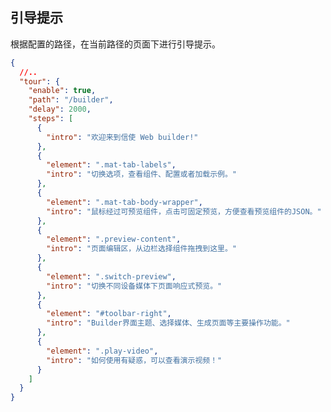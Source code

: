 
<Meta title="全局配置/引导提示" id="tour" />

## 引导提示

根据配置的路径，在当前路径的页面下进行引导提示。

```json
{
  //..
  "tour": {
    "enable": true,
    "path": "/builder",
    "delay": 2000,
    "steps": [
      {
        "intro": "欢迎来到信使 Web builder!"
      },
      {
        "element": ".mat-tab-labels",
        "intro": "切换选项，查看组件、配置或者加载示例。"
      },
      {
        "element": ".mat-tab-body-wrapper",
        "intro": "鼠标经过可预览组件，点击可固定预览，方便查看预览组件的JSON。"
      },
      {
        "element": ".preview-content",
        "intro": "页面编辑区，从边栏选择组件拖拽到这里。"
      },
      {
        "element": ".switch-preview",
        "intro": "切换不同设备媒体下页面响应式预览。"
      },
      {
        "element": "#toolbar-right",
        "intro": "Builder界面主题、选择媒体、生成页面等主要操作功能。"
      },
      {
        "element": ".play-video",
        "intro": "如何使用有疑惑，可以查看演示视频！"
      }
    ]
  }
}
```
